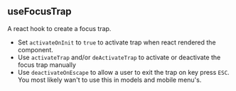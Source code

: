 

<Meta of={UseFocusTrapStories} />

## useFocusTrap

A react hook to create a focus trap.

- Set `activateOnInit` to `true` to activate trap when react rendered the component.
- Use `activateTrap` and/or `deActivateTrap` to activate or deactivate the focus trap manually
- Use `deactivateOnEscape` to allow a user to exit the trap on key press `ESC`. You most likely wan't to use this in models and mobile menu's.

<Canvas of={UseFocusTrapStories.Hook} />
